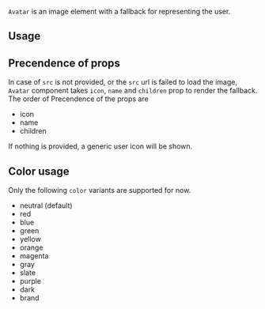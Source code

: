 <ax-layout />

`Avatar` is an image element with a fallback for representing the user.

## Usage

<ax-demo name="avatar-usage" />

## Precendence of props

In case of `src` is not provided, or the `src` url is failed to load the image,
`Avatar` component takes `icon`, `name` and `children` prop to render the fallback.
The order of Precendence of the props are

- icon
- name
- children

If nothing is provided, a generic user icon will be shown.

<ax-demo name="avatar-fallback-usage" />

## Color usage

Only the following `color` variants are supported for now.

- neutral (default)
- red
- blue
- green
- yellow
- orange
- magenta
- gray
- slate
- purple
- dark
- brand

<ax-demo name="avatar-color-usage" />
